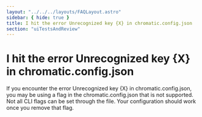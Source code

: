 ```yaml
---
layout: "../../../layouts/FAQLayout.astro"
sidebar: { hide: true }
title: I hit the error Unrecognized key {X} in chromatic.config.json
section: "uiTestsAndReview"
---
```


# I hit the error Unrecognized key {X} in chromatic.config.json

If you encounter the error Unrecognized key {X} in chromatic.config.json, you may be using a flag in the chromatic.config.json that is not supported. Not all CLI flags can be set through the file. Your configuration should work once you remove that flag.